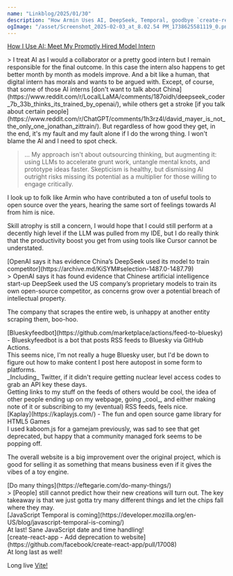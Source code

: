 ```yaml
---
name: "Linkblog/2025/01/30"
description: "How Armin Uses AI, DeepSeek, Temporal, goodbye `create-react-app`."
ogImage: "/asset/Screenshot_2025-02-03_at_8.02.54 PM_1738625581119_0.png"
---
```


[How I Use AI: Meet My Promptly Hired Model Intern](https://lucumr.pocoo.org/2025/1/30/how-i-ai/)

<div class="ml-[2rem] mb-8">
> I treat AI as I would a collaborator or a pretty good intern but I remain responsible for the final outcome. In this case the intern also happens to get better month by month as models improve. And a bit like a human, that digital intern has morals and wants to be argued with. Except, of course, that some of those AI interns [don't want to talk about China](https://www.reddit.com/r/LocalLLaMA/comments/187oidh/deepseek_coder_7b_33b_thinks_its_trained_by_openai/), while others get a stroke [if you talk about certain people](https://www.reddit.com/r/ChatGPT/comments/1h3rz4l/david_mayer_is_not_the_only_one_jonathan_zittrain/). But regardless of how good they get, in the end, it's my fault and my fault alone if I do the wrong thing. I won't blame the AI and I need to spot check.

> ... My approach isn't about outsourcing thinking, but augmenting it: using LLMs to accelerate grunt work, untangle mental knots, and prototype ideas faster. Skepticism is healthy, but dismissing AI outright risks missing its potential as a multiplier for those willing to engage critically.

I look up to folk like Armin who have contributed a ton of useful tools to open source over the years, hearing the same sort of feelings towards AI from him is nice.

Skill atrophy is still a concern, I would hope that I could still perform at a decently high level if the LLM was pulled from my IDE, but I do really think that the productivity boost you get from using tools like Cursor cannot be understated.

</div>
[OpenAI says it has evidence China’s DeepSeek used its model to train competitor](https://archive.md/KiSYM#selection-1487.0-1487.79)

<div class="ml-[2rem] mb-8">
> OpenAI says it has found evidence that Chinese artificial intelligence start-up DeepSeek used the US company’s proprietary models to train its own open-source competitor, as concerns grow over a potential breach of intellectual property.

The company that scrapes the entire web, is unhappy at another entity scraping them, boo-hoo.

</div>
[Blueskyfeedbot](https://github.com/marketplace/actions/feed-to-bluesky) - Blueskyfeedbot is a bot that posts RSS feeds to Bluesky via GitHub Actions.

<div class="ml-[2rem] mb-8">
This seems nice, I'm not really a huge Bluesky user, but I'd be down to figure out how to make content I post here autopost in some form to platforms.

<div class="ml-[2rem] mb-8">
_Including_ Twitter, if it didn't require getting nuclear level access codes to grab an API key these days.

</div>
Getting links to my stuff on the feeds of others would be cool, the idea of other people ending up on my webpage, going _cool_, and either making note of it or subscribing to my (eventual) RSS feeds, feels nice.

</div>
[Kaplay](https://kaplayjs.com/) - The fun and open source game library for HTML5 Games

<div class="ml-[2rem] mb-8">
I used kaboom.js for a gamejam previously, was sad to see that get deprecated, but happy that a community managed fork seems to be popping off.

The overall website is a big improvement over the original project, which is good for selling it as something that means business even if it gives the vibes of a toy engine.

</div>
[Do many things](https://eftegarie.com/do-many-things/)

<div class="ml-[2rem] mb-8">
> [People] still cannot predict how their new creations will turn out. The key takeaway is that we just gotta try many different things and let the chips fall where they may.

</div>
[JavaScript Temporal is coming](https://developer.mozilla.org/en-US/blog/javascript-temporal-is-coming/)

<div class="ml-[2rem] mb-8">
At last! Sane JavaScript date and time handling!

</div>
[create-react-app - Add deprecation to website](https://github.com/facebook/create-react-app/pull/17008)

<div class="ml-[2rem] mb-8">
At long last as well!

Long live [Vite!](https://vite.dev/)

</div>
